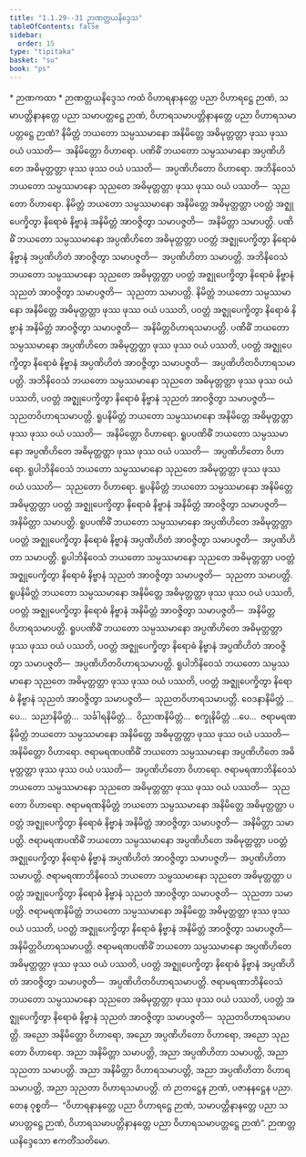 ```yaml
---
title: "1.1.29--31 ဉာဏတ္တယနိဒ္ဒေသ"
tableOfContents: false
sidebar:
  order: 15
type: "tipitaka"
basket: "su"
book: "ps"
---
```



<DynamicBreadcrumb />

<Paragraph type="center" book="ps">
* ဉာဏကထာ
</Paragraph>

<Paragraph type="center" book="ps">
* ဉာဏတ္တယနိဒ္ဒေသ
</Paragraph>

<Division number="78" book="ps">

<Paragraph number="541" book="ps">
ကထံ ဝိဟာရနာနတ္တေ ပညာ ဝိဟာရဋ္ဌေ ဉာဏံ, သမာပတ္တိနာနတ္တေ ပညာ သမာပတ္တဋ္ဌေ ဉာဏံ, ဝိဟာရသမာပတ္တိနာနတ္တေ ပညာ ဝိဟာရသမာပတ္တဋ္ဌေ ဉာဏံ? နိမိတ္တံ ဘယတော သမ္ပဿမာနော အနိမိတ္တေ အဓိမုတ္တတ္တာ ဖုဿ ဖုဿ ဝယံ ပဿတိ—  အနိမိတ္တော ဝိဟာရော. ပဏိဓိံ ဘယတော သမ္ပဿမာနော အပ္ပဏိဟိတေ အဓိမုတ္တတ္တာ ဖုဿ ဖုဿ ဝယံ ပဿတိ—  အပ္ပဏိဟိတော ဝိဟာရော. အဘိနိဝေသံ ဘယတော သမ္ပဿမာနော သုညတေ အဓိမုတ္တတ္တာ ဖုဿ ဖုဿ ဝယံ ပဿတိ—  သုညတော ဝိဟာရော.
</Paragraph>

<Paragraph number="542" book="ps">
နိမိတ္တံ ဘယတော သမ္ပဿမာနော အနိမိတ္တေ အဓိမုတ္တတ္တာ ပဝတ္တံ အဇ္ဈုပေက္ခိတွာ နိရောဓံ နိဗ္ဗာနံ အနိမိတ္တံ အာဝဇ္ဇိတွာ သမာပဇ္ဇတိ—  အနိမိတ္တာ သမာပတ္တိ. ပဏိဓိံ ဘယတော သမ္ပဿမာနော အပ္ပဏိဟိတေ အဓိမုတ္တတ္တာ ပဝတ္တံ အဇ္ဈုပေက္ခိတွာ နိရောဓံ နိဗ္ဗာနံ အပ္ပဏိဟိတံ အာဝဇ္ဇိတွာ သမာပဇ္ဇတိ—  အပ္ပဏိဟိတာ သမာပတ္တိ. အဘိနိဝေသံ ဘယတော သမ္ပဿမာနော သုညတေ အဓိမုတ္တတ္တာ ပဝတ္တံ အဇ္ဈုပေက္ခိတွာ နိရောဓံ နိဗ္ဗာနံ သုညတံ အာဝဇ္ဇိတွာ သမာပဇ္ဇတိ—  သုညတာ သမာပတ္တိ.
</Paragraph>

<Paragraph number="543" book="ps">
နိမိတ္တံ ဘယတော သမ္ပဿမာနော အနိမိတ္တေ အဓိမုတ္တတ္တာ ဖုဿ ဖုဿ ဝယံ ပဿတိ, ပဝတ္တံ အဇ္ဈုပေက္ခိတွာ နိရောဓံ နိဗ္ဗာနံ အနိမိတ္တံ အာဝဇ္ဇိတွာ သမာပဇ္ဇတိ—  အနိမိတ္တဝိဟာရသမာပတ္တိ. ပဏိဓိံ ဘယတော သမ္ပဿမာနော အပ္ပဏိဟိတေ အဓိမုတ္တတ္တာ ဖုဿ ဖုဿ ဝယံ ပဿတိ, ပဝတ္တံ အဇ္ဈုပေက္ခိတွာ နိရောဓံ နိဗ္ဗာနံ အပ္ပဏိဟိတံ အာဝဇ္ဇိတွာ သမာပဇ္ဇတိ—  အပ္ပဏိဟိတဝိဟာရသမာပတ္တိ. အဘိနိဝေသံ ဘယတော သမ္ပဿမာနော သုညတေ အဓိမုတ္တတ္တာ ဖုဿ ဖုဿ ဝယံ ပဿတိ, ပဝတ္တံ အဇ္ဈုပေက္ခိတွာ နိရောဓံ နိဗ္ဗာနံ သုညတံ အာဝဇ္ဇိတွာ သမာပဇ္ဇတိ—  သုညတဝိဟာရသမာပတ္တိ.
</Paragraph>

</Division>
<Division number="79" book="ps">

<Paragraph number="544" book="ps">
ရူပနိမိတ္တံ ဘယတော သမ္ပဿမာနော အနိမိတ္တေ အဓိမုတ္တတ္တာ ဖုဿ ဖုဿ ဝယံ ပဿတိ—  အနိမိတ္တော ဝိဟာရော. ရူပပဏိဓိံ ဘယတော သမ္ပဿမာနော အပ္ပဏိဟိတေ အဓိမုတ္တတ္တာ ဖုဿ ဖုဿ ဝယံ ပဿတိ—  အပ္ပဏိဟိတော ဝိဟာရော. ရူပါဘိနိဝေသံ ဘယတော သမ္ပဿမာနော သုညတေ အဓိမုတ္တတ္တာ ဖုဿ ဖုဿ ဝယံ ပဿတိ—  သုညတော ဝိဟာရော.
</Paragraph>

<Paragraph number="545" book="ps">
ရူပနိမိတ္တံ ဘယတော သမ္ပဿမာနော အနိမိတ္တေ အဓိမုတ္တတ္တာ ပဝတ္တံ အဇ္ဈုပေက္ခိတွာ နိရောဓံ နိဗ္ဗာနံ အနိမိတ္တံ အာဝဇ္ဇိတွာ သမာပဇ္ဇတိ—  အနိမိတ္တာ သမာပတ္တိ. ရူပပဏိဓိံ ဘယတော သမ္ပဿမာနော အပ္ပဏိဟိတေ အဓိမုတ္တတ္တာ ပဝတ္တံ အဇ္ဈုပေက္ခိတွာ နိရောဓံ နိဗ္ဗာနံ အပ္ပဏိဟိတံ အာဝဇ္ဇိတွာ သမာပဇ္ဇတိ—  အပ္ပဏိဟိတာ သမာပတ္တိ. ရူပါဘိနိဝေသံ ဘယတော သမ္ပဿမာနော သုညတေ အဓိမုတ္တတ္တာ ပဝတ္တံ အဇ္ဈုပေက္ခိတွာ နိရောဓံ နိဗ္ဗာနံ သုညတံ အာဝဇ္ဇိတွာ သမာပဇ္ဇတိ—  သုညတာ သမာပတ္တိ.
</Paragraph>

<Paragraph number="546" book="ps">
ရူပနိမိတ္တံ ဘယတော သမ္ပဿမာနော အနိမိတ္တေ အဓိမုတ္တတ္တာ ဖုဿ ဖုဿ ဝယံ ပဿတိ, ပဝတ္တံ အဇ္ဈုပေက္ခိတွာ နိရောဓံ နိဗ္ဗာနံ အနိမိတ္တံ အာဝဇ္ဇိတွာ သမာပဇ္ဇတိ—  အနိမိတ္တဝိဟာရသမာပတ္တိ. ရူပပဏိဓိံ ဘယတော သမ္ပဿမာနော အပ္ပဏိဟိတေ အဓိမုတ္တတ္တာ ဖုဿ ဖုဿ ဝယံ ပဿတိ, ပဝတ္တံ အဇ္ဈုပေက္ခိတွာ နိရောဓံ နိဗ္ဗာနံ အပ္ပဏိဟိတံ အာဝဇ္ဇိတွာ သမာပဇ္ဇတိ—  အပ္ပဏိဟိတဝိဟာရသမာပတ္တိ. ရူပါဘိနိဝေသံ ဘယတော သမ္ပဿမာနော သုညတေ အဓိမုတ္တတ္တာ ဖုဿ ဖုဿ ဝယံ ပဿတိ, ပဝတ္တံ အဇ္ဈုပေက္ခိတွာ နိရောဓံ နိဗ္ဗာနံ သုညတံ အာဝဇ္ဇိတွာ သမာပဇ္ဇတိ—  သုညတဝိဟာရသမာပတ္တိ.
</Paragraph>

<Paragraph number="547" book="ps">
ဝေဒနာနိမိတ္တံ …ပေ…  သညာနိမိတ္တံ…  သင်္ခါရနိမိတ္တံ…  ဝိညာဏနိမိတ္တံ…  စက္ခုနိမိတ္တံ …ပေ…  ဇရာမရဏနိမိတ္တံ ဘယတော သမ္ပဿမာနော အနိမိတ္တေ အဓိမုတ္တတ္တာ ဖုဿ ဖုဿ ဝယံ ပဿတိ—  အနိမိတ္တော ဝိဟာရော. ဇရာမရဏပဏိဓိံ ဘယတော သမ္ပဿမာနော အပ္ပဏိဟိတေ အဓိမုတ္တတ္တာ ဖုဿ ဖုဿ ဝယံ ပဿတိ—  အပ္ပဏိဟိတော ဝိဟာရော. ဇရာမရဏာဘိနိဝေသံ ဘယတော သမ္ပဿမာနော သုညတေ အဓိမုတ္တတ္တာ ဖုဿ ဖုဿ ဝယံ ပဿတိ—  သုညတော ဝိဟာရော.
</Paragraph>

<Paragraph number="548" book="ps">
ဇရာမရဏနိမိတ္တံ ဘယတော သမ္ပဿမာနော အနိမိတ္တေ အဓိမုတ္တတ္တာ ပဝတ္တံ အဇ္ဈုပေက္ခိတွာ နိရောဓံ နိဗ္ဗာနံ အနိမိတ္တံ အာဝဇ္ဇိတွာ သမာပဇ္ဇတိ—  အနိမိတ္တာ သမာပတ္တိ. ဇရာမရဏပဏိဓိံ ဘယတော သမ္ပဿမာနော အပ္ပဏိဟိတေ အဓိမုတ္တတ္တာ ပဝတ္တံ အဇ္ဈုပေက္ခိတွာ နိရောဓံ နိဗ္ဗာနံ အပ္ပဏိဟိတံ အာဝဇ္ဇိတွာ သမာပဇ္ဇတိ—  အပ္ပဏိဟိတာ သမာပတ္တိ. ဇရာမရဏာဘိနိဝေသံ ဘယတော သမ္ပဿမာနော သုညတေ အဓိမုတ္တတ္တာ ပဝတ္တံ အဇ္ဈုပေက္ခိတွာ နိရောဓံ နိဗ္ဗာနံ သုညတံ အာဝဇ္ဇိတွာ သမာပဇ္ဇတိ—  သုညတာ သမာပတ္တိ.
</Paragraph>

<Paragraph number="549" book="ps">
ဇရာမရဏနိမိတ္တံ ဘယတော သမ္ပဿမာနော အနိမိတ္တေ အဓိမုတ္တတ္တာ ဖုဿ ဖုဿ ဝယံ ပဿတိ, ပဝတ္တံ အဇ္ဈုပေက္ခိတွာ နိရောဓံ နိဗ္ဗာနံ အနိမိတ္တံ အာဝဇ္ဇိတွာ သမာပဇ္ဇတိ—  အနိမိတ္တဝိဟာရသမာပတ္တိ. ဇရာမရဏပဏိဓိံ ဘယတော သမ္ပဿမာနော အပ္ပဏိဟိတေ အဓိမုတ္တတ္တာ ဖုဿ ဖုဿ ဝယံ ပဿတိ, ပဝတ္တံ အဇ္ဈုပေက္ခိတွာ နိရောဓံ နိဗ္ဗာနံ အပ္ပဏိဟိတံ အာဝဇ္ဇိတွာ သမာပဇ္ဇတိ—  အပ္ပဏိဟိတဝိဟာရသမာပတ္တိ. ဇရာမရဏာဘိနိဝေသံ ဘယတော သမ္ပဿမာနော သုညတေ အဓိမုတ္တတ္တာ ဖုဿ ဖုဿ ဝယံ ပဿတိ, ပဝတ္တံ အဇ္ဈုပေက္ခိတွာ နိရောဓံ နိဗ္ဗာနံ သုညတံ အာဝဇ္ဇိတွာ သမာပဇ္ဇတိ—  သုညတဝိဟာရသမာပတ္တိ. အညော အနိမိတ္တော ဝိဟာရော, အညော အပ္ပဏိဟိတော ဝိဟာရော, အညော သုညတော ဝိဟာရော. အညာ အနိမိတ္တာ သမာပတ္တိ, အညာ အပ္ပဏိဟိတာ သမာပတ္တိ, အညာ သုညတာ သမာပတ္တိ. အညာ အနိမိတ္တာ ဝိဟာရသမာပတ္တိ, အညာ အပ္ပဏိဟိတာ ဝိဟာရသမာပတ္တိ, အညာ သုညတာ ဝိဟာရသမာပတ္တိ. တံ ဉာတဋ္ဌေန ဉာဏံ, ပဇာနနဋ္ဌေန ပညာ. တေန ဝုစ္စတိ—  “ဝိဟာရနာနတ္တေ ပညာ ဝိဟာရဋ္ဌေ ဉာဏံ, သမာပတ္တိနာနတ္တေ ပညာ သမာပတ္တဋ္ဌေ ဉာဏံ, ဝိဟာရသမာပတ္တိနာနတ္တေ ပညာ ဝိဟာရသမာပတ္တဋ္ဌေ ဉာဏံ”.

</Paragraph>
</Division>

<Paragraph number="550" type="center" book="ps">
ဉာဏတ္တယနိဒ္ဒေသော ဧကတိံသတိမော.
</Paragraph>